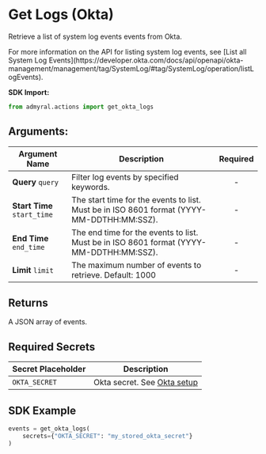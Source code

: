 
# Get Logs (Okta)

Retrieve a list of system log events events from Okta.

<Callout type="info">
	For more information on the API for listing system log events, see [List all
	System Log
	Events](https://developer.okta.com/docs/api/openapi/okta-management/management/tag/SystemLog/#tag/SystemLog/operation/listLogEvents).
</Callout>

**SDK Import:**

```python
from admyral.actions import get_okta_logs
```

## Arguments:

| Argument Name               | Description                                                                               | Required |
| --------------------------- | ----------------------------------------------------------------------------------------- | :------: |
| **Query** `query`           | Filter log events by specified keywords.                                                  |    -     |
| **Start Time** `start_time` | The start time for the events to list. Must be in ISO 8601 format (YYYY-MM-DDTHH:MM:SSZ). |    -     |
| **End Time** `end_time`     | The end time for the events to list. Must be in ISO 8601 format (YYYY-MM-DDTHH:MM:SSZ).   |    -     |
| **Limit** `limit`           | The maximum number of events to retrieve. Default: 1000                                   |    -     |

## Returns

A JSON array of events.

## Required Secrets

| Secret Placeholder | Description                                            |
| ------------------ | ------------------------------------------------------ |
| `OKTA_SECRET`      | Okta secret. See [Okta setup](/integrations/okta/okta) |

## SDK Example

```python
events = get_okta_logs(
	secrets={"OKTA_SECRET": "my_stored_okta_secret"}
)
```
